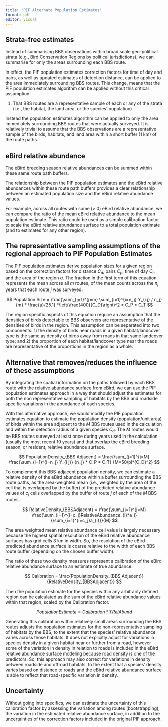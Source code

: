 ```yaml
---
title: "PIF Alternate Population Estimates"
format: pdf
editor: visual
---
```


## Strata-free estimates

Instead of summarising BBS observations within broad scale geo-political strata (e.g., Bird Conservation Regions by political jurisdictions), we can summarise for only the areas surrounding each BBS route.

In effect, the PIF population estimates correction factors for time of day and pairs, as well as updated estimates of detection distance, can be applied to the area immediately surrounding BBS routes. This change, means that the PIF population estimates algorithm can be applied without this critical assumption:

1.  That BBS routes are a representative sample of each or any of the strata (i.e., the habitat, the land area, or the species' population)

Instead the population estimates algorithm can be applied to only the area immediately surrounding BBS routes that were actually surveyed. It is relatively trivial to assume that the BBS observations are a representative sample of the birds, habitats, and land area within a short buffer (1 km) of the route paths.

## eBird relative abundance

The eBird breeding season relative abundances can be summed within these same route path buffers.

The relationship between the PIF population estimates and the eBird relative abundances within these route path buffers provides a clear relationship between an estimated population size and the eBird relative abundance values.

For example, across all routes with some (\> 0) eBird relative abundance, we can compare the ratio of the mean eBird relative abundance to the mean population estimate. This ratio could be used as a simple calibration factor to scale the eBird relative abundance surface to a total population estimate (and to estimates for any other region).

## The representative sampling assumptions of the regional approach to PIF Population Estimates

The PIF population estimates derive population sizes for a given region based on the correction factors for distance $C_d$, pairs $C_p$, time of day $C_t$, and the area of the region $a$. The fraction in the first term of this equation represents the mean across all $m$ routes, of the mean counts across the $n_j$ years that each route $j$ was surveyed.

$$
Population Size = \frac{\sum_{j=1}^{j=m} \sum_{i=1}^{i=n_j} Y_{i j} / n_j}{m} * \frac{a}{25.1} *\left(\frac{400}{C_D}\right)^2 * C_P * C_T
$$

The region specific aspects of this equation require an assumption that the densities of birds detectable to BBS observers are representative of the densities of birds in the region. This assumption can be separated into two components: 1) the density of birds near roads in a given habitat/landcover type is the same as density of birds away from roads in that same landcover type; and 2) the proportion of each habitat/landcover type near the roads are representative of the proportions in the region as a whole.

## Alternative that removes/reduces the influence of these assumptions

By integrating the spatial information on the paths followed by each BBS route with the relative abundance surface from eBird, we can use the PIF population estimates approach in a way that should adjust the estimates for both the non representative sampling of habitats by the BBS and roadside specific variations in the abundance of each species.

With this alternative approach, we would modify the PIF population estimates equation to estimate the population density (population/unit area) of birds within the area adjacent to the $M$ BBS routes used in the calculation and within the detection radius of a given species $C_d$. The $M$ routes would be BBS routes surveyed at least once during years used in the calculation (usually the most recent 10 years) and that overlap the eBird breeding season, or resident, relative abundance surface.

$$
PopulationDensity_{BBS Adjacent} = \frac{\sum_{j=1}^{j=M} \frac{\sum_{i=1}^{i=n_j} Y_{i j}} {n_j} * C_P * C_T}  {M*50\pi*{C_D}^2} 
$$

To complement this BBS-adjacent population density, we can estimate a relative density of the eBird abundance within a buffer surrounding the BBS route paths, as the area-weighted mean (i.e., weighted by the area of the cell that is overlapped by the buffer) of the predicted relative abundance values of $c_j$ cells overlapped by the buffer of route $j$ of each of the $M$ BBS routes.

$$
RelativeDensity_{BBSAdjacent} = \frac{\sum_{j=1}^{j=M} \frac{\sum_{i=1}^{i=c_j}RelativeAbundance_{i}*a_i}{\sum_{i=1}^{i=c_j}a_{i}}}{M}
$$

The area weighted mean relative abundance cell value is largely necessary because the highest spatial resolution of the eBird relative abundance surfaces has grid cells 3 km in width. So, the resolution of the eBird predicted abundance surface is coarse relative to the width of each BBS route buffer (depending on the chosen buffer width).

The ratio of these two density measures represent a calibration of the eBird relative abundance surface to an estimate of true abundance.

$$
Calibration = \frac{PopulationDensity_{BBS Adjacent}}{RelativeDensity_{BBSAdjacent}}
$$

Then the population estimate for the species within any arbitrarily defined region can be calculated as the sum of the eBird relative abundance values within that region, scaled by the Calibration factor.

$$
PopulationEstimate = Calibration * \sum RelAbund
$$

Generating this calibration within relatively small areas surrounding the BBS routes adjusts the population estimates for the non-representative sampling of habitats by the BBS, to the extent that the species' relative abundance varies across those habitats. It does not explicitly adjust for variations in species density in a given habitat near or further from a road, however some of the variation in density in relation to roads is included in the eBird relative abundance surface modeling because road density is one of the predictors. So, this approach may also correct for variations in density between roadside and offroad habitats, to the extent that a species' density varies based on distance to roads and the eBird relative abundance surface is able to reflect that road-specific variation in density.

## Uncertainty

Without going into specifics, we can estimate the uncertainty of this calibration factor by assessing the variation among routes (bootstrapping), the variation in the estimated relative abundance surface, in addition to the uncertainties of the correction factors included in the original PIF approach.
